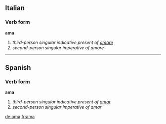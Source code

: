 ==Italian==
===Verb form===
'''ama'''

# ''third-person singular indicative present of [[amare]]''
# ''second-person singular imperative of amare''

----

==Spanish==
===Verb form===
'''ama'''

# ''third-person singular indicative present of [[amar]]''
# ''second-person singular imperative of amar''

[[de:ama]]
[[fr:ama]]